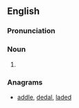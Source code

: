 ==English==

===Pronunciation===
{{rfp}}

===Noun===
{{en-noun|?}}

# {{alternative form of|[[daleth]]}}

===Anagrams===
* {{alphagram|addel}} [[addle#English|addle]], [[dedal#English|dedal]], [[laded#English|laded]]
